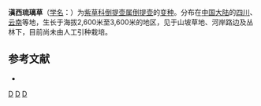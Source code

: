 {{Infraspeciesbox
| genus = Cynoglossum
| species = amabile
| varietas = pauciglochidiatum
| authority = 
}}

'''滇西琉璃草'''（[[学名|学名]]：{{lang|la|''Cynoglossum amabile'' var. ''pauciglochidiatum''}}）为[[紫草科|紫草科]][[倒提壶属|倒提壶属]][[倒提壶|倒提壶]]的[[变种|变种]]。分布在[[中国大陆|中国大陆]]的[[四川|四川]]、[[云南|云南]]等地，生长于海拔2,600米至3,600米的地区，见于山坡草地、河岸路边及丛林下，目前尚未由人工引种栽培。

== 参考文献 ==
<div class="references-small">
* {{cite web| url =http://www.bioinfo.cn/db05/KmzwSpecies.php?action=view&id=30885| title =滇西琉璃草（变种）| work =《中国高等植物数据库全库》| publisher =中国科学院微生物研究所| author =昆明植物研究所| accessdate =2009-02-26| deadurl =yes| archiveurl =https://web.archive.org/web/20160305044409/http://www.bioinfo.cn/db05/KmzwSpecies.php?action=view&id=30885| archivedate =2016-03-05}}
</div>

{{Taxonbar}}

[[Category:倒提壶属|D]]
[[Category:四川植物|D]]
[[Category:云南植物|D]]